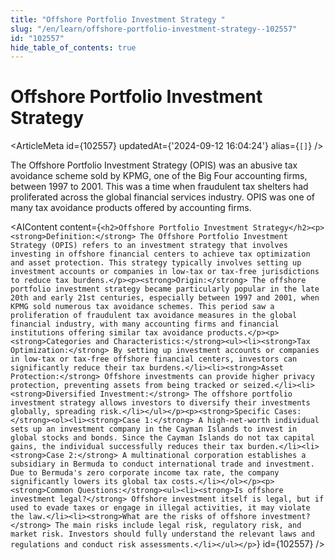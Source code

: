 ```yaml
---
title: "Offshore Portfolio Investment Strategy "
slug: "/en/learn/offshore-portfolio-investment-strategy--102557"
id: "102557"
hide_table_of_contents: true
---
```



# Offshore Portfolio Investment Strategy 

<ArticleMeta id={102557} updatedAt={'2024-09-12 16:04:24'} alias={`[]`} />
<div className='border-solid border-b border-t-0 my-4 border-[var(--ifm-color-gray-300)]' />

The Offshore Portfolio Investment Strategy (OPIS) was an abusive tax avoidance scheme sold by KPMG, one of the Big Four accounting firms, between 1997 to 2001. This was a time when fraudulent tax shelters had proliferated across the global financial services industry. OPIS was one of many tax avoidance products offered by accounting firms.

<AIContent content={`<h2>Offshore Portfolio Investment Strategy</h2><p><strong>Definition:</strong> The Offshore Portfolio Investment Strategy (OPIS) refers to an investment strategy that involves investing in offshore financial centers to achieve tax optimization and asset protection. This strategy typically involves setting up investment accounts or companies in low-tax or tax-free jurisdictions to reduce tax burdens.</p><p><strong>Origin:</strong> The offshore portfolio investment strategy became particularly popular in the late 20th and early 21st centuries, especially between 1997 and 2001, when KPMG sold numerous tax avoidance schemes. This period saw a proliferation of fraudulent tax avoidance measures in the global financial industry, with many accounting firms and financial institutions offering similar tax avoidance products.</p><p><strong>Categories and Characteristics:</strong><ul><li><strong>Tax Optimization:</strong> By setting up investment accounts or companies in low-tax or tax-free offshore financial centers, investors can significantly reduce their tax burdens.</li><li><strong>Asset Protection:</strong> Offshore investments can provide higher privacy protection, preventing assets from being tracked or seized.</li><li><strong>Diversified Investment:</strong> The offshore portfolio investment strategy allows investors to diversify their investments globally, spreading risk.</li></ul></p><p><strong>Specific Cases:</strong><ol><li><strong>Case 1:</strong> A high-net-worth individual sets up an investment company in the Cayman Islands to invest in global stocks and bonds. Since the Cayman Islands do not tax capital gains, the individual successfully reduces their tax burden.</li><li><strong>Case 2:</strong> A multinational corporation establishes a subsidiary in Bermuda to conduct international trade and investment. Due to Bermuda's zero corporate income tax rate, the company significantly lowers its global tax costs.</li></ol></p><p><strong>Common Questions:</strong><ul><li><strong>Is offshore investment legal?</strong> Offshore investment itself is legal, but if used to evade taxes or engage in illegal activities, it may violate the law.</li><li><strong>What are the risks of offshore investment?</strong> The main risks include legal risk, regulatory risk, and market risk. Investors should fully understand the relevant laws and regulations and conduct risk assessments.</li></ul></p>`} id={102557} />
